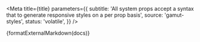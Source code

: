 

<Meta
  title={title}
  parameters={{
    subtitle:
      'All system props accept a syntax that to generate responsive styles on a per prop basis',
    source: 'gamut-styles',
    status: 'volatile',
  }}
/>

<Description>{formatExternalMarkdown(docs)}</Description>
